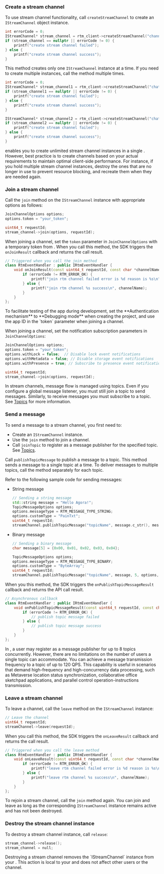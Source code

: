 <PlatformWrapper platform="linux-cpp">

### Create a stream channel

To use stream channel functionality, call `createStreamChannel` to create an `IStreamChannel` object instance. 

```cpp
int errorCode = 0;
IStreamChannel* stream_channel = rtm_client->createStreamChannel("channel_name", errorCode);
if (stream_channel == nullptr || errorCode != 0) {
    printf("create stream channel failed");
} else {
    printf("create stream channel success");
}
```

This method creates only one `IStreamChannel` instance at a time. If you need to create multiple instances, call the method multiple times.

```cpp
int errorCode = 0;
IStreamChannel* stream_channel1 = rtm_client->createStreamChannel("chat_room1", errorCode);
if (stream_channel1 == nullptr || errorCode != 0) {
    printf("create stream channel failed");
} else {
    printf("create stream channel success");
}

IStreamChannel* stream_channel2 = rtm_client->createStreamChannel("chat_room2", errorCode);
if (stream_channel2 == nullptr || errorCode != 0) {
    printf("create stream channel failed");
} else {
    printf("create stream channel success");
}
```

<Admonition type="info">
<Vg k="SIG" /> enables you to create unlimited stream channel instances in a single <Vpl k="CLIENT"/>. However, best practice is to create channels based on your actual requirements to maintain optimal client-side performance. For instance, if you hold multiple stream channel instances, destroy the ones that are no longer in use to prevent resource blocking, and recreate them when they are needed again.
</Admonition>

### Join a stream channel

Call the `join` method on the `IStreamChannel` instance with appropriate options as follows:

```cpp
JoinChannelOptions options;
options.token = "your_token";

uint64_t requestId;
stream_channel->join(options, requestId);
```

When joining a channel, set the `token` parameter in `JoinChannelOptions` with a temporary token from <Vg k="CONSOLE" />. When you call this method, the SDK triggers the `onJoinResult` callback and returns the call result.

```cpp
// Triggered when you call the join method
class RtmEventHandler : public IRtmEventHandler {
    void onJoinResult(const uint64_t requestId, const char *channelName, const char *userId, RTM_ERROR_CODE errorCode) {
        if (errorCode != RTM_ERROR_OK) {
            printf("join rtm channel failed error is %d reason is %s\n", errorCode, getErrorReason(errorCode));
        } else {
            printf("join rtm channel %s success\n", channelName);
        }
    }
};
```

<Admonition type="info">
To facilitate testing of the app during development, set the **Authentication mechanism** to **Debugging mode** when creating the project, and use the app ID in the `token` parameter when joining a channel.
</Admonition>

When joining a channel, set the notification subscription parameters in `JoinChannelOptions`:

```cpp
JoinChannelOptions options;
options.token = "your_token";
options.withLock = false;  // Disable lock event notifications
options.withMetadata = false; // Disable storage event notifications 
options.withPresence = true; // Subscribe to presence event notifications

uint64_t requestId;
stream_channel->join(options, requestId);
```

In stream channels, message flow is managed using topics. Even if you configure a global message listener, you must still join a topic to send messages. Similarly, to receive messages you must subscribe to a topic. See [Topics](../core-functionality/topics) for more information.

### Send a message 

To send a message to a stream channel, you first need to:

- Create an `IStreamChannel` instance.
- Use the `join` method to join a channel.
- Call `joinTopic` to register as a message publisher for the specified topic. See [Topics](../core-functionality/topics).

Call `publishTopicMessage` to publish a message to a topic. This method sends a message to a single topic at a time. To deliver messages to multiple topics, call the method separately for each topic.

Refer to the following sample code for sending messages:

* String message

    ```cpp
    // Sending a string message
    std::string message = "Hello Agora!";
    TopicMessageOptions options;
    options.messageType = RTM_MESSAGE_TYPE_STRING;
    options.customType = "PainTxt";
    uint64_t requestId;
    streamChannel.publishTopicMessage("topicName", message.c_str(), message.size(), options, requestId);
    ```

* Binary message

    ```cpp
    // Sending a binary message
    char message[5] = {0x00, 0x01, 0x02, 0x03, 0x04};

    TopicMessageOptions options;
    options.messageType = RTM_MESSAGE_TYPE_BINARY;
    options.customType = "ByteArray";
    uint64_t requestId;
    streamChannel.publishTopicMessage("topicName", message, 5, options, requestId);
    ```

When you this method, the SDK triggers the `onPublishTopicMessageResult` callback and returns the API call result.

```cpp
// Asynchronous callback
class RtmEventHandler : public IRtmEventHandler {
    void onPublishTopicMessageResult(const uint64_t requestId, const char* channelName, const char* topic, RTM_ERROR_CODE errorCode) override {
        if (errorCode != RTM_ERROR_OK) {
            // publish topic message failed
        } else {
            // publish topic message success
        }
    }
};
```

In <Vg k="SIG" />, a user may register as a message publisher for up to 8 topics concurrently. However, there are no limitations on the number of users a single topic can accommodate. You can achieve a message transmission frequency to a topic of up to 120 QPS. This capability is useful in scenarios that demand high-frequency and high-concurrency data processing, such as Metaverse location status synchronization, collaborative office sketchpad applications, and parallel control operation-instructions transmission.

### Leave a stream channel

To leave a channel, call the `leave` method on the `IStreamChannel` instance:

```cpp
// Leave the channel
uint64_t requestId;
streamChannel->leave(requestId);
```

When you call this method, the SDK triggers the `onLeaveResult` callback and returns the call result.

```cpp
// Triggered when you call the leave method
class RtmEventHandler : public IRtmEventHandler {
    void onLeaveResult(const uint64_t requestId, const char *channelName, const char *userId, RTM_ERROR_CODE errorCode) {
        if (errorCode != RTM_ERROR_OK) {
            printf("leave rtm channel failed error is %d reason is %s\n", errorCode, getErrorReason(errorCode));
        } else {
            printf("leave rtm channel %s success\n", channelName);
        }
    }
};
```

To rejoin a stream channel, call the `join` method again. You can join and leave as long as the corresponding `IStreamChannel` instance remains active and has not been destroyed.

### Destroy the stream channel instance

To destroy a stream channel instance, call `release`:

```cpp
stream_channel->release();
stream_channel = null;
```

<Admonition type="info">
Destroying a stream channel removes the `IStreamChannel` instance from your <Vpl k="CLIENT"/>. This action is local to your <Vpl k="CLIENT"/> and does not affect other users or the <Vg k="SIG" /> channel.
</Admonition>

</PlatformWrapper>